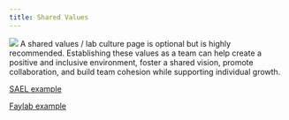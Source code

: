 ```yaml
---
title: Shared Values
---
```

![](images/Wave_wWhales_v4.png)
A shared values / lab culture page is optional but is highly recommended. Establishing these values as a team can help create a positive and inclusive environment, foster a shared vision, promote collaboration, and build team cohesion while supporting individual growth.

[SAEL example](https://sael-swfsc.github.io/SAEL-lab-manual/content/SharedValues-BestPractices.html)

[Faylab example](https://thefaylab.github.io/lab-manual/02-lab-culture-philosophy.html)
